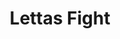---
title: Lettas Fight
description: Nonprofit organization to raise funding and awareness of Neurofibromatosis
image: /assets/images/projects/lettas-fight/logo.png
---